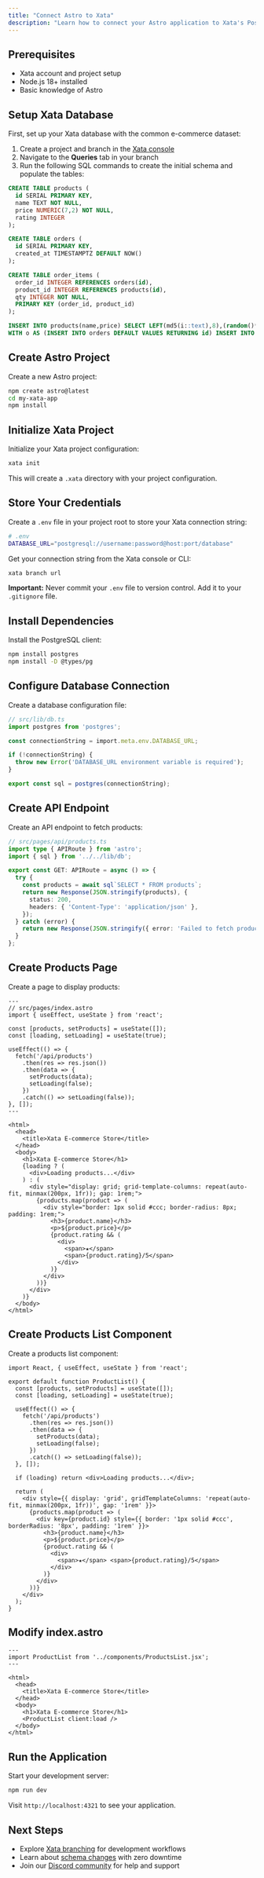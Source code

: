 ```yaml
---
title: "Connect Astro to Xata"
description: "Learn how to connect your Astro application to Xata's PostgreSQL platform. Get started with Astro and PostgreSQL for fast, modern web apps."
---
```


## Prerequisites

- Xata account and project setup
- Node.js 18+ installed
- Basic knowledge of Astro

## Setup Xata Database

First, set up your Xata database with the common e-commerce dataset:

1. Create a project and branch in the [Xata console](https://console.xata.io)
2. Navigate to the **Queries** tab in your branch
3. Run the following SQL commands to create the initial schema and populate the tables:

```sql
CREATE TABLE products (
  id SERIAL PRIMARY KEY,
  name TEXT NOT NULL,
  price NUMERIC(7,2) NOT NULL,
  rating INTEGER
);

CREATE TABLE orders (
  id SERIAL PRIMARY KEY,
  created_at TIMESTAMPTZ DEFAULT NOW()
);

CREATE TABLE order_items (
  order_id INTEGER REFERENCES orders(id),
  product_id INTEGER REFERENCES products(id),
  qty INTEGER NOT NULL,
  PRIMARY KEY (order_id, product_id)
);

INSERT INTO products(name,price) SELECT LEFT(md5(i::text),8),(random()*90+10)::numeric(7,2) FROM generate_series(1,10)i;
WITH o AS (INSERT INTO orders DEFAULT VALUES RETURNING id) INSERT INTO order_items(order_id,product_id,qty) SELECT o.id,pid,(1+floor(random()*3))::int FROM o,(SELECT id pid FROM products ORDER BY random() LIMIT 5)p;
```

## Create Astro Project

Create a new Astro project:

```bash
npm create astro@latest
cd my-xata-app
npm install
```

## Initialize Xata Project

Initialize your Xata project configuration:

```bash
xata init
```

This will create a `.xata` directory with your project configuration.

## Store Your Credentials

Create a `.env` file in your project root to store your Xata connection string:

```bash
# .env
DATABASE_URL="postgresql://username:password@host:port/database"
```

Get your connection string from the Xata console or CLI:

```bash
xata branch url
```

**Important:** Never commit your `.env` file to version control. Add it to your `.gitignore` file.

## Install Dependencies

Install the PostgreSQL client:

```bash
npm install postgres
npm install -D @types/pg
```

## Configure Database Connection

Create a database configuration file:

```typescript
// src/lib/db.ts
import postgres from 'postgres';

const connectionString = import.meta.env.DATABASE_URL;

if (!connectionString) {
  throw new Error('DATABASE_URL environment variable is required');
}

export const sql = postgres(connectionString);
```

## Create API Endpoint

Create an API endpoint to fetch products:

```typescript
// src/pages/api/products.ts
import type { APIRoute } from 'astro';
import { sql } from '../../lib/db';

export const GET: APIRoute = async () => {
  try {
    const products = await sql`SELECT * FROM products`;
    return new Response(JSON.stringify(products), {
      status: 200,
      headers: { 'Content-Type': 'application/json' },
    });
  } catch (error) {
    return new Response(JSON.stringify({ error: 'Failed to fetch products' }), { status: 500 });
  }
};
```

## Create Products Page

Create a page to display products:

```astro
---
// src/pages/index.astro
import { useEffect, useState } from 'react';

const [products, setProducts] = useState([]);
const [loading, setLoading] = useState(true);

useEffect(() => {
  fetch('/api/products')
    .then(res => res.json())
    .then(data => {
      setProducts(data);
      setLoading(false);
    })
    .catch(() => setLoading(false));
}, []);
---

<html>
  <head>
    <title>Xata E-commerce Store</title>
  </head>
  <body>
    <h1>Xata E-commerce Store</h1>
    {loading ? (
      <div>Loading products...</div>
    ) : (
      <div style="display: grid; grid-template-columns: repeat(auto-fit, minmax(200px, 1fr)); gap: 1rem;">
        {products.map(product => (
          <div style="border: 1px solid #ccc; border-radius: 8px; padding: 1rem;">
            <h3>{product.name}</h3>
            <p>${product.price}</p>
            {product.rating && (
              <div>
                <span>★</span>
                <span>{product.rating}/5</span>
              </div>
            )}
          </div>
        ))}
      </div>
    )}
  </body>
</html>
```

## Create Products List Component

Create a products list component:

```astro
import React, { useEffect, useState } from 'react';

export default function ProductList() {
  const [products, setProducts] = useState([]);
  const [loading, setLoading] = useState(true);

  useEffect(() => {
    fetch('/api/products')
      .then(res => res.json())
      .then(data => {
        setProducts(data);
        setLoading(false);
      })
      .catch(() => setLoading(false));
  }, []);

  if (loading) return <div>Loading products...</div>;

  return (
    <div style={{ display: 'grid', gridTemplateColumns: 'repeat(auto-fit, minmax(200px, 1fr))', gap: '1rem' }}>
      {products.map(product => (
        <div key={product.id} style={{ border: '1px solid #ccc', borderRadius: '8px', padding: '1rem' }}>
          <h3>{product.name}</h3>
          <p>${product.price}</p>
          {product.rating && (
            <div>
              <span>★</span> <span>{product.rating}/5</span>
            </div>
          )}
        </div>
      ))}
    </div>
  );
}
```

## Modify index.astro

```
---
import ProductList from '../components/ProductsList.jsx';
---

<html>
  <head>
    <title>Xata E-commerce Store</title>
  </head>
  <body>
    <h1>Xata E-commerce Store</h1>
    <ProductList client:load />
  </body>
</html>
```

## Run the Application

Start your development server:

```bash
npm run dev
```

Visit `http://localhost:4321` to see your application.

## Next Steps

- Explore [Xata branching](/core-concepts/branching) for development workflows
- Learn about [schema changes](/core-concepts/schema-changes) with zero downtime
- Join our [Discord community](https://discord.gg/xata) for help and support 